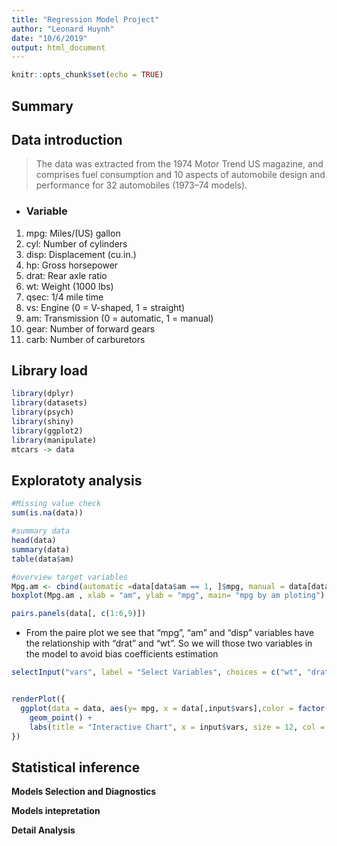 ```yaml
---
title: "Regression Model Project"
author: "Leonard Huynh"
date: "10/6/2019"
output: html_document
---
```


```r
knitr::opts_chunk$set(echo = TRUE)
```
## Summary



## Data introduction
> The data was extracted from the 1974 Motor Trend US magazine, and comprises fuel consumption and 10 aspects of automobile design and performance for 32 automobiles (1973–74 models).

* ### **Variable** 
1. mpg:	Miles/(US) gallon
2. cyl:	Number of cylinders
3. disp:	Displacement (cu.in.)
4. hp:	Gross horsepower
5. drat:	Rear axle ratio
6. wt:	Weight (1000 lbs)
7. qsec:	1/4 mile time
8. vs:	Engine (0 = V-shaped, 1 = straight)
9. am:	Transmission (0 = automatic, 1 = manual)
10. gear:	Number of forward gears
11. carb:	Number of carburetors


## Library load
```r
library(dplyr)
library(datasets)
library(psych)
library(shiny)
library(ggplot2)
library(manipulate)
mtcars -> data
```

## Exploratoty analysis
```r
#Missing value check
sum(is.na(data))

#summary data
head(data)
summary(data)
table(data$am)

#overview target variables
Mpg.am <- cbind(automatic =data[data$am == 1, ]$mpg, manual = data[data$am == 0,]$mpg)
boxplot(Mpg.am , xlab = "am", ylab = "mpg", main= "mpg by am ploting")

pairs.panels(data[, c(1:6,9)])

```

* From the paire plot we see that "mpg", "am" and "disp" variables have the relationship with "drat" and "wt". So we will those two variables in the model to avoid bias coefficients estimation
```r
selectInput("vars", label = "Select Variables", choices = c("wt", "drat", "disp"), selected = "wt" )


renderPlot({
  ggplot(data = data, aes(y= mpg, x = data[,input$vars],color = factor(am,labels = c("automatic", "manual") ))) + 
    geom_point() + 
    labs(title = "Interactive Chart", x = input$vars, size = 12, col = "Transmission") 
})
```

## Statistical inference
**Models Selection and Diagnostics**

**Models intepretation**

**Detail Analysis**
